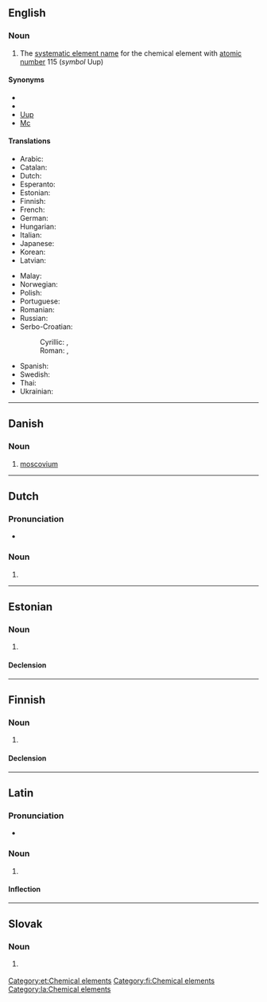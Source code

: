 {{also|Ununpentium}}
==English==
{{elements|Uup|ununquadium|Uuq|ununhexium|Uuh}}

===Noun===
{{en-noun|-}}
{{wikipedia}}

# The [[systematic element name]] for the chemical element with [[atomic number]] 115 (''symbol'' Uup)

====Synonyms====
* {{l|en|eka-bismuth}}
* {{l|en|moscovium}}
* [[Uup]]
* [[Mc]]

====Translations====
{{trans-top|chemical element}}
* Arabic: {{t|ar|أُنُون بِينْتِيُوم|tr=ʾunun bintiyum|m}}
* Catalan: {{t+|ca|ununpenti|m}}
* Dutch: {{t+|nl|ununpentium|n}}
* Esperanto: {{t+|eo|ununpentio}}
* Estonian: {{t|et|ununpentium}}
* Finnish: {{t+|fi|ununpentium}}
* French: {{t+|fr|ununpentium|m}}
* German: {{t+|de|Ununpentium|n}}
* Hungarian: {{t+|hu|ununpentium}}
* Italian: {{t+|it|ununpentio|m}}
* Japanese: {{t|ja|ウンウンペンチウム|tr=ununpenchiumu}}
* Korean: {{t|ko|우눈펜튬}}
* Latvian: {{t|lv|ununpentijs|m}}
{{trans-mid}}
* Malay: {{t|ms|ununpentium}}
* Norwegian: {{t|no|ununpentium}}
* Polish: {{t+|pl|ununpentium|m}}
* Portuguese: {{t+|pt|ununpêntio|m}}
* Romanian: {{t+|ro|ununpentiu|n}}
* Russian: {{t+|ru|унунпе́нтий|m}}
* Serbo-Croatian:
*: Cyrillic: {{t|sh|унунпентиј|m}}, {{t|sh|унунпентијум|m}}
*: Roman: {{t|sh|ununpentij|m}}, {{t|sh|ununpentijum|m}}
* Spanish: {{t+|es|ununpentio|m}}
* Swedish: {{t+|sv|ununpentium}}
* Thai: {{t|th|อูนอูนเพนเทียม|tr=ūnūnpentiam}}
* Ukrainian: {{t|uk|унунпентій|tr=ununpéntij|m}}
{{trans-bottom}}

----

==Danish==

===Noun===
{{da-noun}}

# [[moscovium]]

----

==Dutch==
{{wikipedia|lang=nl}}
{{elements|Uup|ununquadium|Uuq|ununhexium|Uuh|lang=nl}}

===Pronunciation===
* {{audio|Nl-ununpentium.ogg|Audio|lang=nl}}

===Noun===
{{nl-noun|n|-|-}}

# {{l|en|ununpentium}}

----

==Estonian==

===Noun===
{{et-noun|ununpentiumi|ununpentiumi|par2=ununpentiumit}}

# {{l|en|ununpentium}}

====Declension====
{{et-decl-seminar|ununpentium}}
{{et-decl-õpik|n=sg|ununpentium|i}}

[[Category:et:Chemical elements]]

----

==Finnish==
{{wikipedia|lang=fi}}

===Noun===
{{fi-noun}}

# {{l|en|ununpentium}}

====Declension====
{{fi-decl-risti|n=sg|ununpentium|||a|i=0}}

[[Category:fi:Chemical elements]]

----

==Latin==
{{wikipedia|lang=la}}

===Pronunciation===
* {{la-IPA|ūnūnpentium}}

===Noun===
{{la-noun|ūnūnpentium|ūnūnpentiī|n|second}}

# {{l|en|ununpentium}}

====Inflection====
{{la-decl-2nd-N|ūnūnpenti}}

[[Category:la:Chemical elements]]

----

==Slovak==
{{elements|Uup|flerovium|Fl|livermorium|Lv|lang=sk}}

===Noun===
{{sk-noun|g=n|gen=ununpentia|decl=mesto}}

# {{l|en|ununpentium}} {{gloss|element}}